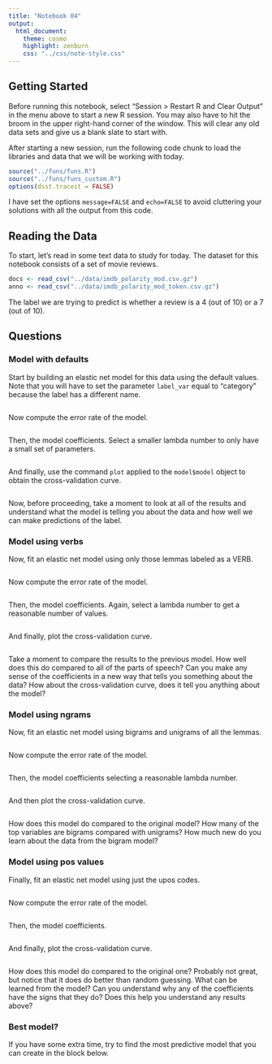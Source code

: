 ```yaml
---
title: "Notebook 04"
output:
  html_document:
    theme: cosmo
    highlight: zenburn
    css: "../css/note-style.css"
---
```


## Getting Started

Before running this notebook, select "Session > Restart R and Clear Output" in
the menu above to start a new R session. You may also have to hit the broom in
the upper right-hand corner of the window. This will clear any old data sets and
give us a blank slate to start with.

After starting a new session, run the following code chunk to load the
libraries and data that we will be working with today.

```r
source("../funs/funs.R")
source("../funs/funs_custom.R")
options(dsst.traceit = FALSE)
```

I have set the options `message=FALSE` and `echo=FALSE` to avoid cluttering
your solutions with all the output from this code.

## Reading the Data

To start, let's read in some text data to study for today. The dataset for this
notebook consists of a set of movie reviews.

```r
docs <- read_csv("../data/imdb_polarity_mod.csv.gz")
anno <- read_csv("../data/imdb_polarity_mod_token.csv.gz")
```

The label we are trying to predict is whether a review is a 4 (out of 10) or a
7 (out of 10).

## Questions

### Model with defaults

Start by building an elastic net model for this data using the default values.
Note that you will have to set the parameter `label_var` equal to "category"
because the label has a different name.

```r

```

Now compute the error rate of the model.

```r

```

Then, the model coefficients. Select a smaller lambda number to only have a 
small set of parameters.

```r

```

And finally, use the command `plot` applied to the `model$model` object to
obtain the cross-validation curve.

```r

```

Now, before proceeding, take a moment to look at all of the results and
understand what the model is telling you about the data and how well we can
make predictions of the label.

### Model using verbs

Now, fit an elastic net model using only those lemmas labeled as a VERB.

```r

```

Now compute the error rate of the model.

```r

```

Then, the model coefficients. Again, select a lambda number to get a reasonable
number of values.

```r

```

And finally, plot the cross-validation curve.

```r

```

Take a moment to compare the results to the previous model. How well does this
do compared to all of the parts of speech? Can you make any sense of the
coefficients in a new way that tells you something about the data? How about
the cross-validation curve, does it tell you anything about the model?

### Model using ngrams

Now, fit an elastic net model using bigrams and unigrams of all the lemmas.

```r

```

Now compute the error rate of the model.

```r

```

Then, the model coefficients selecting a reasonable lambda number.

```r

```

And then plot the cross-validation curve.

```r

```

How does this model do compared to the original model? How many of the top
variables are bigrams compared with unigrams? How much new do you learn about
the data from the bigram model?

### Model using pos values

Finally, fit an elastic net model using just the upos codes.

```r

```

Now compute the error rate of the model.

```r

```

Then, the model coefficients.

```r

```

And finally, plot the cross-validation curve. 

```r

```

How does this model do compared to the original one? Probably not great, but
notice that it does do better than random guessing. What can be learned from
the model? Can you understand why any of the coefficients have the signs that
they do? Does this help you understand any results above?

### Best model?

If you have some extra time, try to find the most predictive model that you
can create in the block below.

```r

```
